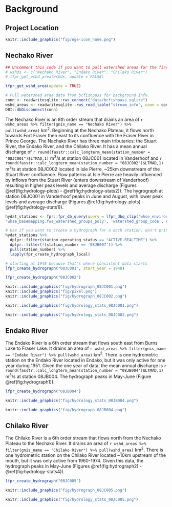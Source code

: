 # Background

## Project Location

```r
knitr::include_graphics("fig/nge-icon_name.png")
```


## Nechako River

```r
## Uncomment this code if you want to pull watershed areas for the first time
# wshds <- c("Nechako River", "Endako River", "Chilako River")
# tfpr_get_wshd_area(wshds, update = FALSE)
```

```r
tfpr_get_wshd_area(update = TRUE)
```

```r
# Pull watershed area data from bcfishpass for background info.
conn <- readwritesqlite::rws_connect("data/bcfishpass.sqlite")
wshd_areas <- readwritesqlite::rws_read_table("stream_info", conn = conn)
DBI::dbDisconnect(conn)
```

The Nechako River is an 8th order stream that drains an area of `r wshd_areas %>% filter(gnis_name == "Nechako River") %>% pull(wshd_area)` km^2^. Beginning at the Nechako Plateau, it flows north towards Fort Fraser then east to its confluence with the Fraser River in Prince George. The Nachako River has three main tributaries: the Stuart River, the Endako River, and the Chilako River. It has a mean annual discharge of `r round(fasstr::calc_longterm_mean(station_number = "08JC001")$LTMAD,1)` m^3^/s at station 08JC001 located in Vanderhoof and `r round(fasstr::calc_longterm_mean(station_number = "08JC002")$LTMAD,1)` m^3^/s at station 08JC002 located in Isle Pierre, \~25km downstream of the Stuart River confluence. Flow patterns at Isle Pierre are heavily influenced by inflows from the Stuart River (enters downstream of Vanderhoof) resulting in higher peak levels and average discharge (Figures \@ref(fig:hydrology-plots) - \@ref(fig:hydrology-stats2)). The hygrograph at station 08JC001 in Vanderhoof peaks in June and August, with lower peak levels and average discharge (Figures \@ref(fig:hydrology-plots) - \@ref(fig:hydrology-stats1)).


```r
hydat_stations <- fpr::fpr_db_query(query = lfpr_dbq_clip('whse_environmental_monitoring.envcan_hydrometric_stn_sp',
'whse_basemapping.fwa_watershed_groups_poly', 'watershed_group_code', c("FRAN", "LCHL","NECR")))
```

```r
# Use if you want to create a hydrograph for a each station, won't print captions though
hydat_stations %>% 
  dplyr::filter(station_operating_status == "ACTIVE-REALTIME") %>% 
  dplyr::filter(!(station_number == '08JB007')) %>% 
  pull(station_number) %>%
  lapply(fpr_create_hydrograph_local)

```


```r
# starting at 1948 because that's where consistent data starts
lfpr_create_hydrograph("08JC001", start_year = 1948)
```

```r
lfpr_create_hydrograph("08JC002")
```

```r
knitr::include_graphics("fig/hydrograph_08JC001.png")
knitr::include_graphics("fig/pixel.png")
knitr::include_graphics("fig/hydrograph_08JC002.png")
```

```r
knitr::include_graphics("fig/hydrology_stats_08JC001.png")
```

```r
knitr::include_graphics("fig/hydrology_stats_08JC002.png")
```


## Endako River

The Endako River is a 6th order stream that flows south east from Burns Lake to Fraser Lake. It drains an area of `r wshd_areas %>% filter(gnis_name == "Endako River") %>% pull(wshd_area)` km^2^. There is one hydrometric station on the Endako River located in Endako, but it was only active for one year during 1951. Given the one year of data, the mean annual discharge is `r round(fasstr::calc_longterm_mean(station_number = "08JB004")$LTMAD,1)` m^3^/s at station 08JB004. The hydrograph peaks in May-June (Figure \@ref(fig:hydrograph1)).

```r
lfpr_create_hydrograph("08JB004")
```


```r
knitr::include_graphics("fig/hydrology_stats_08JB004.png")
```


```r
knitr::include_graphics("fig/hydrograph_08JB004.png")
```


## Chilako River

The Chilako River is a 6th order stream that flows north from the Nechako Plateau to the Nechako River. It drains an area of `r wshd_areas %>% filter(gnis_name == "Chilako River") %>% pull(wshd_area)` km^2^. There is one hydrometric station on the Chilako River located ~10km upstream of the mouth, but it was only active from 1960-1974. Given this data, the hydrograph peaks in May-June (Figures \@ref(fig:hydrograph2) - \@ref(fig:hydrology-stats4)).

```r
lfpr_create_hydrograph("08JC005")
```

```r
knitr::include_graphics("fig/hydrograph_08JC005.png")
```

```r
knitr::include_graphics("fig/hydrology_stats_08JC005.png")
```


